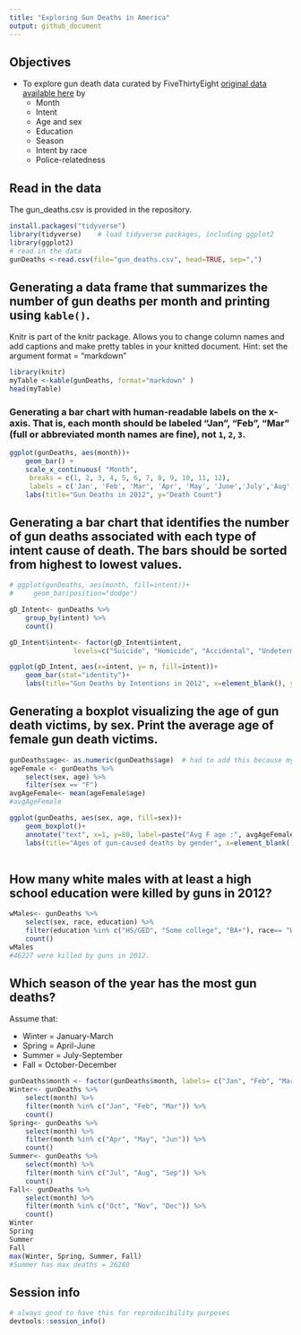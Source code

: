 ---
title: "Exploring Gun Deaths in America"
output: github_document
---

## Objectives
* To explore gun death data curated by FiveThirtyEight [original data available here](https://github.com/fivethirtyeight/guns-data) by
    * Month
    * Intent
    * Age and sex
    * Education
    * Season
    * Intent by race
    * Police-relatedness 
    


## Read in the data

The gun_deaths.csv is provided in the repository. 
```{r load-data, message=FALSE, warning=FALSE}
install.packages("tidyverse")
library(tidyverse)    # load tidyverse packages, including ggplot2
library(ggplot2)
# read in the data
gunDeaths <-read.csv(file="gun_deaths.csv", head=TRUE, sep=",")
```

## Generating a data frame that summarizes the number of gun deaths per month and printing using `kable()`. 

Knitr is part of the knitr package. Allows you to change column names and add captions and make pretty tables in your knitted document. Hint: set the argument format = "markdown"


```{r month, warning=FALSE}
library(knitr)
myTable <-kable(gunDeaths, format="markdown" )
head(myTable)
```


### Generating a bar chart with human-readable labels on the x-axis. That is, each month should be labeled "Jan", "Feb", "Mar" (full or abbreviated month names are fine), not `1`, `2`, `3`.

```{r month_chart}
ggplot(gunDeaths, aes(month))+
    geom_bar() +
    scale_x_continuous( "Month",
     breaks = c(1, 2, 3, 4, 5, 6, 7, 8, 9, 10, 11, 12),
     labels = c('Jan', 'Feb', 'Mar', 'Apr', 'May', 'June','July','Aug','Sept', 'Oct', 'Nov', 'Dec'))+
    labs(title="Gun Deaths in 2012", y="Death Count")
```

## Generating a bar chart that identifies the number of gun deaths associated with each type of intent cause of death. The bars should be sorted from highest to lowest values.

```{r intent}
# ggplot(gunDeaths, aes(month, fill=intent))+
#     geom_bar(position="dodge")

gD_Intent<- gunDeaths %>%
    group_by(intent) %>%
    count() 

gD_Intent$intent<- factor(gD_Intent$intent, 
                levels=c("Suicide", "Homicide", "Accidental", "Undetermined", "Not Available")) 

ggplot(gD_Intent, aes(x=intent, y= n, fill=intent))+
    geom_bar(stat="identity")+
    labs(title="Gun Deaths by Intentions in 2012", x=element_blank(), y="Death Count", fill="Reported Intentions")
```

## Generating a boxplot visualizing the age of gun death victims, by sex. Print the average age of female gun death victims.

```{r age_&_sex}
gunDeaths$age<- as.numeric(gunDeaths$age)  # had to add this because my argument wasn't numeric
ageFemale <- gunDeaths %>%
    select(sex, age) %>%
    filter(sex == "F")
avgAgeFemale<- mean(ageFemale$age)
#avgAgeFemale

ggplot(gunDeaths, aes(sex, age, fill=sex))+
    geom_boxplot()+
    annotate("text", x=1, y=80, label=paste("Avg F age :", avgAgeFemale))+
    labs(title="Ages of gun-caused deaths by gender", x=element_blank(), y="Age", fill="Gender")
   

```


## How many white males with at least a high school education were killed by guns in 2012?

```{r education}
wMales<- gunDeaths %>%
    select(sex, race, education) %>%
    filter(education %in% c("HS/GED", "Some college", "BA+"), race== "White", sex=="M") %>%
    count()
wMales
#46227 were killed by guns in 2012.
```


## Which season of the year has the most gun deaths?

Assume that:

* Winter = January-March
* Spring = April-June
* Summer = July-September
* Fall = October-December

```{r season}
gunDeaths$month <- factor(gunDeaths$month, labels= c("Jan", "Feb", "Mar", "Apr", "May", "Jun", "Jul", "Aug", "Sep", "Oct", "Nov", "Dec"))
Winter<- gunDeaths %>%
    select(month) %>%
    filter(month %in% c("Jan", "Feb", "Mar")) %>%
    count() 
Spring<- gunDeaths %>%
    select(month) %>%
    filter(month %in% c("Apr", "May", "Jun")) %>%
    count() 
Summer<- gunDeaths %>%
    select(month) %>%
    filter(month %in% c("Jul", "Aug", "Sep")) %>%
    count() 
Fall<- gunDeaths %>%
    select(month) %>%
    filter(month %in% c("Oct", "Nov", "Dec")) %>%
    count() 
Winter
Spring
Summer
Fall
max(Winter, Spring, Summer, Fall)
#Summer has max deaths = 26280
```




## Session info

```{r}
# always good to have this for reproducibility purposes
devtools::session_info()
```


